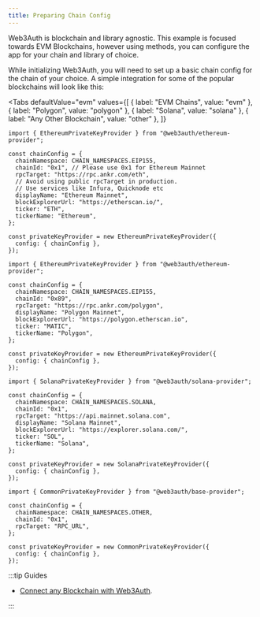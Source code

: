 ```yaml
---
title: Preparing Chain Config
---
```



Web3Auth is blockchain and library agnostic. This example is focused towards EVM Blockchains,
however using methods, you can configure the app for your chain and library of choice.

While initializing Web3Auth, you will need to set up a basic chain config for the chain of your
choice. A simple integration for some of the popular blockchains will look like this:

<Tabs
  defaultValue="evm"
  values={[
    { label: "EVM Chains", value: "evm" },
    { label: "Polygon", value: "polygon" },
    { label: "Solana", value: "solana" },
    { label: "Any Other Blockchain", value: "other" },
  ]}
>

<TabItem value="evm">

```tsx
import { EthereumPrivateKeyProvider } from "@web3auth/ethereum-provider";

const chainConfig = {
  chainNamespace: CHAIN_NAMESPACES.EIP155,
  chainId: "0x1", // Please use 0x1 for Ethereum Mainnet
  rpcTarget: "https://rpc.ankr.com/eth",
  // Avoid using public rpcTarget in production.
  // Use services like Infura, Quicknode etc
  displayName: "Ethereum Mainnet",
  blockExplorerUrl: "https://etherscan.io/",
  ticker: "ETH",
  tickerName: "Ethereum",
};

const privateKeyProvider = new EthereumPrivateKeyProvider({
  config: { chainConfig },
});
```

</TabItem>

<TabItem value="polygon">

```tsx
import { EthereumPrivateKeyProvider } from "@web3auth/ethereum-provider";

const chainConfig = {
  chainNamespace: CHAIN_NAMESPACES.EIP155,
  chainId: "0x89",
  rpcTarget: "https://rpc.ankr.com/polygon",
  displayName: "Polygon Mainnet",
  blockExplorerUrl: "https://polygon.etherscan.io",
  ticker: "MATIC",
  tickerName: "Polygon",
};

const privateKeyProvider = new EthereumPrivateKeyProvider({
  config: { chainConfig },
});
```

</TabItem>

<TabItem value="solana">

```tsx
import { SolanaPrivateKeyProvider } from "@web3auth/solana-provider";

const chainConfig = {
  chainNamespace: CHAIN_NAMESPACES.SOLANA,
  chainId: "0x1",
  rpcTarget: "https://api.mainnet.solana.com",
  displayName: "Solana Mainnet",
  blockExplorerUrl: "https://explorer.solana.com/",
  ticker: "SOL",
  tickerName: "Solana",
};

const privateKeyProvider = new SolanaPrivateKeyProvider({
  config: { chainConfig },
});
```

</TabItem>

<TabItem value="other">

```tsx
import { CommonPrivateKeyProvider } from "@web3auth/base-provider";

const chainConfig = {
  chainNamespace: CHAIN_NAMESPACES.OTHER,
  chainId: "0x1",
  rpcTarget: "RPC_URL",
};

const privateKeyProvider = new CommonPrivateKeyProvider({
  config: { chainConfig },
});
```

</TabItem>

</Tabs>

:::tip Guides

- [Connect any Blockchain with Web3Auth](/connect-blockchain/#reference-guides-for-blockchain-connections).

:::
